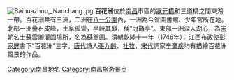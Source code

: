 [[File:Baihuazhou,_Nanchang.jpg|thumb]]
'''百花洲'''位於[[南昌|南昌]]市區的[[狀元橋|狀元橋]]和三道橋之間東湖一帶。百花洲共有三洲，二洲在[[八一公園|八一公園]]內，一洲為今省圖書館、少年宮所在地。北部一洲疊石成峰，土阜孤聳，亭峙其巔，稱“冠鼇亭”。東部一洲深入湖心，為[[宋朝|宋朝]]名士[[蘇雲卿|蘇雲卿]]灌園場所，名為[[蘇翁圃|蘇翁圃]]。[[清朝|清朝]][[乾隆|乾隆]]十一年（1746年），江西布政使[[彭家屏|彭家屏]]書下“百花洲”三字。[[唐代|唐代]]詩人[[張九齡|張九齡]]、[[杜牧|杜牧]]，[[宋代|宋代]]詞家[[辛棄疾|辛棄疾]]均有描繪百花洲風景的作品。

{{老南昌}}
[[Category:南昌地名|Category:南昌地名]]
[[Category:南昌旅游景点|Category:南昌旅游景点]]